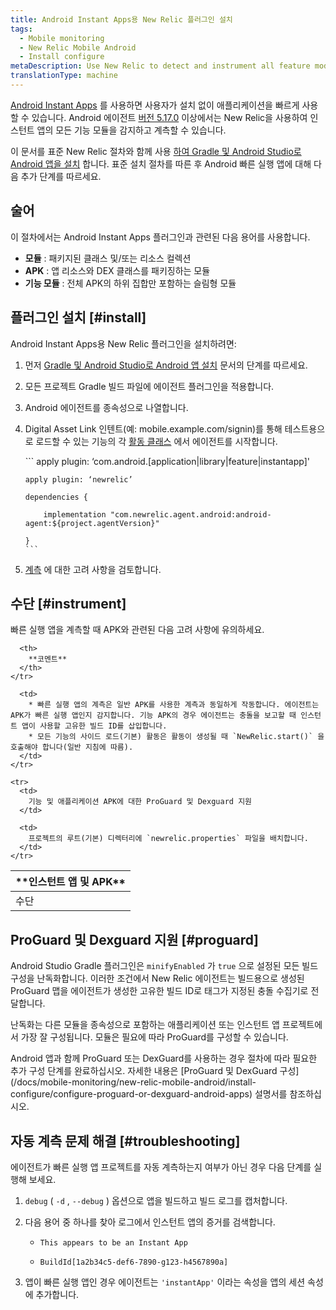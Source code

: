 ```yaml
---
title: Android Instant Apps용 New Relic 플러그인 설치
tags:
  - Mobile monitoring
  - New Relic Mobile Android
  - Install configure
metaDescription: Use New Relic to detect and instrument all feature modules for Android Instant Apps.
translationType: machine
---
```


[Android Instant Apps](https://developer.android.com/topic/instant-apps/index.html) 를 사용하면 사용자가 설치 없이 애플리케이션을 빠르게 사용할 수 있습니다. Android 에이전트 [버전 5.17.0](/docs/release-notes/mobile-release-notes/android-release-notes/android-5170) 이상에서는 New Relic을 사용하여 인스턴트 앱의 모든 기능 모듈을 감지하고 계측할 수 있습니다.

이 문서를 표준 New Relic 절차와 함께 사용 [하여 Gradle 및 Android Studio로 Android 앱을 설치](/docs/mobile-monitoring/new-relic-mobile-android/install-configure/install-android-apps-gradle-android-studio) 합니다. 표준 설치 절차를 따른 후 Android 빠른 실행 앱에 대해 다음 추가 단계를 따르세요.

## 술어

이 절차에서는 Android Instant Apps 플러그인과 관련된 다음 용어를 사용합니다.

* **모듈** : 패키지된 클래스 및/또는 리소스 컬렉션
* **APK** : 앱 리소스와 DEX 클래스를 패키징하는 모듈
* **기능 모듈** : 전체 APK의 하위 집합만 포함하는 슬림형 모듈

## 플러그인 설치 [#install]

Android Instant Apps용 New Relic 플러그인을 설치하려면:

1. 먼저 [Gradle 및 Android Studio로 Android 앱 설치](/docs/mobile-monitoring/new-relic-mobile-android/install-configure/install-android-apps-gradle-android-studio) 문서의 단계를 따르세요.

2. 모든 프로젝트 Gradle 빌드 파일에 에이전트 플러그인을 적용합니다.

3. Android 에이전트를 종속성으로 나열합니다.

4. Digital Asset Link 인텐트(예: mobile.example.com/signin)를 통해 테스트용으로 로드할 수 있는 기능의 각 [활동 클래스](https://developer.android.com/reference/android/app/Activity.html) 에서 에이전트를 시작합니다.

   <CollapserGroup>
     <Collapser
       id="build.gradle"
       title="최소 build.gradle 예제"
     >
       ```
       apply plugin: ‘com.android.[application|library|feature|instantapp]'

       apply plugin: ‘newrelic’

       dependencies {

           implementation "com.newrelic.agent.android:android-agent:${project.agentVersion}"

       }
       ```
     </Collapser>
   </CollapserGroup>

5. [계측](#instrument) 에 대한 고려 사항을 검토합니다.

<InstallFeedback/>

## 수단 [#instrument]

빠른 실행 앱을 계측할 때 APK와 관련된 다음 고려 사항에 유의하세요.

<table>
  <thead>
    <tr>
      <th style={{ width: "200px" }}>
        **인스턴트 앱 및 APK**
      </th>

      <th>
        **코멘트**
      </th>
    </tr>
  </thead>

  <tbody>
    <tr>
      <td>
        수단
      </td>

      <td>
        * 빠른 실행 앱의 계측은 일반 APK를 사용한 계측과 동일하게 작동합니다. 에이전트는 APK가 빠른 실행 앱인지 감지합니다. 기능 APK의 경우 에이전트는 충돌을 보고할 때 인스턴트 앱이 사용할 고유한 빌드 ID를 삽입합니다.
        * 모든 기능의 사이드 로드(기본) 활동은 활동이 생성될 때 `NewRelic.start()` 을 호출해야 합니다(일반 지침에 따름).
      </td>
    </tr>

    <tr>
      <td>
        기능 및 애플리케이션 APK에 대한 ProGuard 및 Dexguard 지원
      </td>

      <td>
        프로젝트의 루트(기본) 디렉터리에 `newrelic.properties` 파일을 배치합니다.
      </td>
    </tr>
  </tbody>
</table>

## ProGuard 및 Dexguard 지원 [#proguard]

Android Studio Gradle 플러그인은 `minifyEnabled` 가 `true` 으로 설정된 모든 빌드 구성을 난독화합니다. 이러한 조건에서 New Relic 에이전트는 빌드용으로 생성된 ProGuard 맵을 에이전트가 생성한 고유한 빌드 ID로 태그가 지정된 충돌 수집기로 전달합니다.

난독화는 다른 모듈을 종속성으로 포함하는 애플리케이션 또는 인스턴트 앱 프로젝트에서 가장 잘 구성됩니다. 모듈은 필요에 따라 ProGuard를 구성할 수 있습니다.

<Callout variant="important">
  Android 앱과 함께 ProGuard 또는 DexGuard를 사용하는 경우 절차에 따라 필요한 추가 구성 단계를 완료하십시오. 자세한 내용은 [ProGuard 및 DexGuard 구성](/docs/mobile-monitoring/new-relic-mobile-android/install-configure/configure-proguard-or-dexguard-android-apps) 설명서를 참조하십시오.
</Callout>

## 자동 계측 문제 해결 [#troubleshooting]

에이전트가 빠른 실행 앱 프로젝트를 자동 계측하는지 여부가 아닌 경우 다음 단계를 실행해 보세요.

1. `debug` ( `-d` , `--debug` ) 옵션으로 앱을 빌드하고 빌드 로그를 캡처합니다.

2. 다음 용어 중 하나를 찾아 로그에서 인스턴트 앱의 증거를 검색합니다.

   * ```
     This appears to be an Instant App
     ```
   * ```
     BuildId[1a2b34c5-def6-7890-g123-h4567890a]
     ```

3. 앱이 빠른 실행 앱인 경우 에이전트는 `'instantApp'` 이라는 속성을 앱의 세션 속성에 추가합니다.